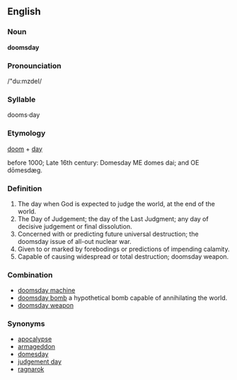 {{wikipedia}}
==English==

===Noun===
'''doomsday'''

===Pronounciation===
/"du:mzdeI/

===Syllable===
dooms·day

===Etymology===
[[doom]] + [[day]]

before 1000;
Late 16th century: Domesday
ME domes dai; and
OE dōmesdæg.

===Definition===
# The day when God is expected to judge the world, at the end of the world.
# The Day of Judgement; the day of the Last Judgment; any day of decisive judgement or final dissolution.
# Concerned with or predicting future universal destruction; the doomsday issue of all-out nuclear war.
# Given to or marked by forebodings or predictions of impending calamity.
# Capable of causing widespread or total destruction; doomsday weapon.

===Combination=== 
*[[doomsday machine]]
*[[doomsday bomb]] a hypothetical bomb capable of annihilating the world.
*[[doomsday weapon]]

===Synonyms===
*[[apocalypse]]
*[[armageddon]]
*[[domesday]]
*[[judgement day]]
*[[ragnarok]]